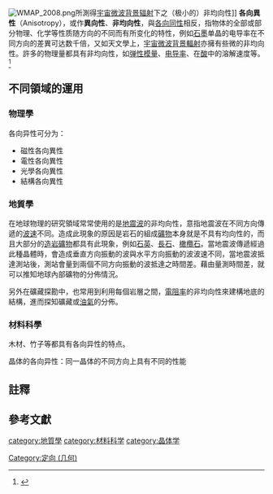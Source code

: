 [[Image:WMAP_2008.png|thumb]]所測得[[宇宙微波背景辐射|宇宙微波背景辐射]]下之（极小的）非均向性]]
'''各向異性'''（Anisotropy），或作'''異向性'''、'''非均向性'''，與[[各向同性|各向同性]]相反，指物体的全部或部分物理、化学等性质随方向的不同而有所变化的特性，例如[[石墨|石墨]]单晶的电导率在不同方向的差異可达数千倍，又如天文學上，[[宇宙微波背景輻射|宇宙微波背景輻射]]亦擁有些微的非均向性。許多的物理量都具有非均向性，如[[弹性模量|弹性模量]]、[[电导率|电导率]]、在[[酸|酸]]中的溶解速度等。<ref>{{cite web | url=http://www.muller.lbl.gov/COBE-early_history/anisotropy-PRL.pdf | title=Detection of Anisotropy in the Cosmic Blackbody Radiation | publisher=[[Lawrence_Berkeley_Laboratory|Lawrence Berkeley Laboratory]] and [[Space_Sciences_Laboratory|Space Sciences Laboratory]], [[University_of_California,_Berkeley|University of California, Berkeley]] | date=5 October 1977 | access-date=15 September 2013 | author=Smoot G. F. | author2=Gorenstein M. V. | author3-link=Richard A. Muller | author3=Muller R. A. | name-list-style=amp | archive-date=2022-02-06 | archive-url=https://web.archive.org/web/20220206122554/https://www.muller.lbl.gov/COBE-early_history/anisotropy-PRL.pdf | dead-url=no }}</ref>

==不同領域的運用==
===物理學===
各向异性可分为：
* 磁性各向異性
* 電性各向異性
* 光學各向異性
* 結構各向異性

===地質學===
在地球物理的研究領域常常使用的是[[地震波|地震波]]的非均向性，意指地震波在不同方向傳遞的[[波速|波速]]不同。造成此現象的原因是岩石的組成[[礦物|礦物]]本身就是不具有均向性的{{notetag|實際上，唯一具有均向性的[[晶系|晶系]]為[[等軸晶系|等軸晶系]]}}，而且大部分的[[造岩礦物|造岩礦物]]都具有此現象，例如[[石英|石英]]、[[長石|長石]]、[[橄欖石|橄欖石]]。當地震波傳遞經過此種晶體時，會造成垂直方向振動的波與水平方向振動的波波速不同，當地震波抵達測站後，測站會量到兩個不同方向振動的波抵達之時間差。藉由量測時間差，就可以推知地球內部礦物的分佈情況。

另外在礦藏探勘中，也常用到利用每個岩層之間，[[電阻率|電阻率]]的非均向性{{notetag|例如平行[[岩層|岩層]][[走向|走向]]與垂直岩層走向所量到的電阻率不一樣}}來建構地底的結構，進而探知礦藏或[[油氣|油氣]]的分佈。

===材料科學===
木材、竹子等都具有各向异性的特点。

晶体的各向异性：同一晶体的不同方向上具有不同的性能

==註釋==
{{notefoot}}

==參考文獻==

{{Authority control}}
[[category:地質學|category:地質學]]
[[category:材料科学|category:材料科学]]
[[category:晶体学|category:晶体学]]
[[Category:定向_(几何)|Category:定向 (几何)]]